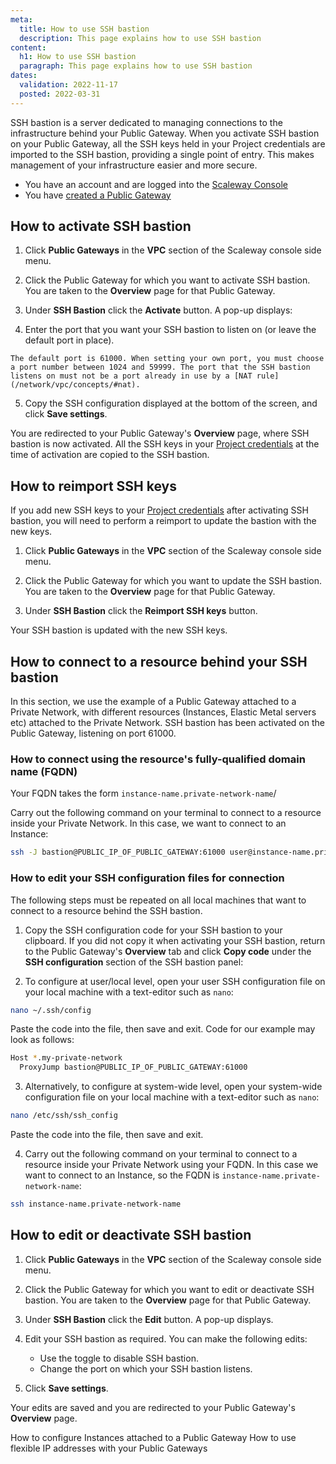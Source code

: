 ```yaml
---
meta:
  title: How to use SSH bastion
  description: This page explains how to use SSH bastion
content:
  h1: How to use SSH bastion
  paragraph: This page explains how to use SSH bastion
dates:
  validation: 2022-11-17
  posted: 2022-03-31
---
```


SSH bastion is a server dedicated to managing connections to the infrastructure behind your Public Gateway. When you activate SSH bastion on your Public Gateway, all the SSH keys held in your Project credentials are imported to the SSH bastion, providing a single point of entry. This makes management of your infrastructure easier and more secure.

<Message type="requirement">

  - You have an account and are logged into the [Scaleway Console](https://console.scaleway.com)
  - You have [created a Public Gateway](/network/vpc/how-to/create-a-public-gateway)
  
</Message>

## How to activate SSH bastion

1. Click **Public Gateways** in the **VPC** section of the Scaleway console side menu.

2. Click the Public Gateway for which you want to activate SSH bastion. You are taken to the **Overview** page for that Public Gateway.

  <Lightbox src="scaleway-ssh-bastion-activate.webp" alt="" />

3. Under **SSH Bastion** click the **Activate** button. A pop-up displays:

  <Lightbox src="scaleway-activate-ssh-bastion-popup.webp" alt="" />

4. Enter the port that you want your SSH bastion to listen on (or leave the default port in place).

  <Message type="tip">

    The default port is 61000. When setting your own port, you must choose a port number between 1024 and 59999. The port that the SSH bastion listens on must not be a port already in use by a [NAT rule](/network/vpc/concepts/#nat).

  </Message>

5. Copy the SSH configuration displayed at the bottom of the screen, and click **Save settings**.

  You are redirected to your Public Gateway's **Overview** page, where SSH bastion is now activated. All the SSH keys in your [Project credentials](/console/my-project/concepts/#credentials) at the time of activation are copied to the SSH bastion.

## How to reimport SSH keys

If you add new SSH keys to your [Project credentials](/console/my-project/concepts/#credentials) after activating SSH bastion, you will need to perform a reimport to update the bastion with the new keys.

1. Click **Public Gateways** in the **VPC** section of the Scaleway console side menu.

2. Click the Public Gateway for which you want to update the SSH bastion. You are taken to the **Overview** page for that Public Gateway.

3. Under **SSH Bastion** click the **Reimport SSH keys** button.

  <Lightbox src="scaleway-ssh-bastion-reimport.webp" alt="" />

  Your SSH bastion is updated with the new SSH keys.

## How to connect to a resource behind your SSH bastion

In this section, we use the example of a Public Gateway attached to a Private Network, with different resources (Instances, Elastic Metal servers etc) attached to the Private Network. SSH bastion has been activated on the Public Gateway, listening on port 61000.  

### How to connect using the resource's fully-qualified domain name (FQDN)

Your FQDN takes the form `instance-name.private-network-name`/

Carry out the following command on your terminal to connect to a resource inside your Private Network. In this case, we want to connect to an Instance:

```bash
ssh -J bastion@PUBLIC_IP_OF_PUBLIC_GATEWAY:61000 user@instance-name.private-network-name
```

### How to edit your SSH configuration files for connection

The following steps must be repeated on all local machines that want to connect to a resource behind the SSH bastion.

1. Copy the SSH configuration code for your SSH bastion to your clipboard. If you did not copy it when activating your SSH bastion, return to the Public Gateway's **Overview** tab and click **Copy code** under the **SSH configuration** section of the SSH bastion panel:

  <Lightbox src="scaleway-ssh-bastion-reimport.webp" alt="" />

2. To configure at user/local level, open your user SSH configuration file on your local machine with a text-editor such as `nano`: 

  ```bash
  nano ~/.ssh/config
  ```
  
  Paste the code into the file, then save and exit. Code for our example may look as follows:

  ```bash
  Host *.my-private-network
    ProxyJump bastion@PUBLIC_IP_OF_PUBLIC_GATEWAY:61000
  ```

3. Alternatively, to configure at system-wide level, open your system-wide configuration file on your local machine with a text-editor such as `nano`: 

  ```bash
  nano /etc/ssh/ssh_config
  ```

  Paste the code into the file, then save and exit.

4. Carry out the following command on your terminal to connect to a resource inside your Private Network using your FQDN. In this case we want to connect to an Instance, so the FQDN is `instance-name.private-network-name`:

  ```bash
  ssh instance-name.private-network-name
  ```

## How to edit or deactivate SSH bastion

1. Click **Public Gateways** in the **VPC** section of the Scaleway console side menu.

2. Click the Public Gateway for which you want to edit or deactivate SSH bastion. You are taken to the **Overview** page for that Public Gateway.

3. Under **SSH Bastion** click the <Icon name="edit" /> **Edit** button. A pop-up displays.

4. Edit your SSH bastion as required. You can make the following edits:
    - Use the <Icon name="toggle" /> toggle to disable SSH bastion.
    - Change the port on which your SSH bastion listens.

5. Click **Save settings**.

  Your edits are saved and you are redirected to your Public Gateway's **Overview** page.


<Navigation title="See Also">
  <PreviousButton to="/network/vpc/how-to/configure-instances-public-gw/">How to configure Instances attached to a Public Gateway</PreviousButton>
  <NextButton to="/network/vpc/how-to/use-flexible-ips/">How to use flexible IP addresses with your Public Gateways</NextButton>
</Navigation>
